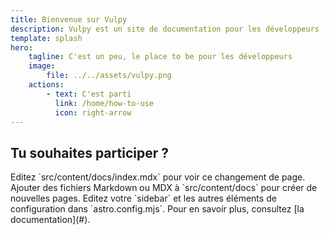 ```yaml
---
title: Bienvenue sur Vulpy
description: Vulpy est un site de documentation pour les développeurs
template: splash
hero:
    tagline: C'est un peu, le place to be pour les développeurs
    image:
        file: ../../assets/vulpy.png
    actions:
        - text: C'est parti
          link: /home/how-to-use
          icon: right-arrow
---
```



## Tu souhaites participer ?

<CardGrid stagger>
	<Card title="Mise à jour du contenu" icon="pencil">
		Editez `src/content/docs/index.mdx` pour voir ce changement de page.
	</Card>
	<Card title="Ajouter un nouveau contenu" icon="add-document">
		Ajouter des fichiers Markdown ou MDX à `src/content/docs` pour créer de
		nouvelles pages.
	</Card>
	<Card title="Configurez le site" icon="setting">
		Editez votre `sidebar` et les autres éléments de configuration dans
		`astro.config.mjs`.
	</Card>
	<Card title="Lire la documentation" icon="open-book">
		Pour en savoir plus, consultez [la documentation](#).
	</Card>
</CardGrid>
